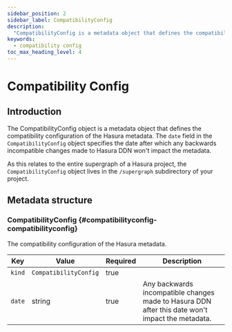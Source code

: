 ```yaml
---
sidebar_position: 2
sidebar_label: CompatibilityConfig
description:
  "CompatibilityConfig is a metadata object that defines the compatibility configuration of the Hasura metadata."
keywords:
  - compatibility config
toc_max_heading_level: 4
---
```


# Compatibility Config

## Introduction

The CompatibilityConfig object is a metadata object that defines the compatibility configuration of the Hasura metadata.
The `date` field in the `CompatibilityConfig` object specifies the date after which any backwards incompatible changes
made to Hasura DDN won't impact the metadata.

As this relates to the entire supergraph of a Hasura project, the `CompatibilityConfig` object lives in the
`/supergraph` subdirectory of your project.

## Metadata structure


### CompatibilityConfig {#compatibilityconfig-compatibilityconfig}

The compatibility configuration of the Hasura metadata.

| Key | Value | Required | Description |
|-----|-----|-----|-----|
| `kind` | `CompatibilityConfig` | true |  |
| `date` | string | true | Any backwards incompatible changes made to Hasura DDN after this date won't impact the metadata. |

